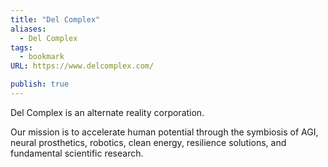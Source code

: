 ```yaml
---
title: "Del Complex"
aliases:
  - Del Complex
tags:
  - bookmark
URL: https://www.delcomplex.com/

publish: true
---
```




Del Complex is an alternate reality corporation.

Our mission is to accelerate human potential through the symbiosis of AGI, neural prosthetics, robotics, clean energy, resilience solutions, and fundamental scientific research.